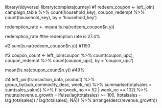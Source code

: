 library(tidyverse)
library(completejourney)
#1 
redeem_coupon <- left_join(
  campaign_table %>% count(household_key),
  coupon_redempt %>% count(household_key), by = 'household_key')

redemption_rate <- mean(!is.na(redeem_coupon$n.y)) 

redemption_rate
#the redemption rate is 27.4% 

#2 
sum(is.na(redeem_coupon$n.y))
#1150 

#3 
coupon_count <- left_join(coupon %>% count(coupon_upc),
coupon_redempt %>% count(coupon_upc), by = 'coupon_upc') 

mean(!is.na(coupon_count$n.y))
#49% 

#4 
left_join(transaction_data, product) %>% 
  group_by(sub_commodity_desc, week_no) %>% 
  summarise(totalsales = sum(sales_value)) %>% 
  filter(week_no == 52 | week_no == 102) %>% 
  mutate(revenue_growth = ifelse(lag(totalsales) >= 100,
                                 (totalsales - lag(totalsales)) /
                                   lag(totalsales), NA)) %>% 
  arrange(desc(revenue_growth))

